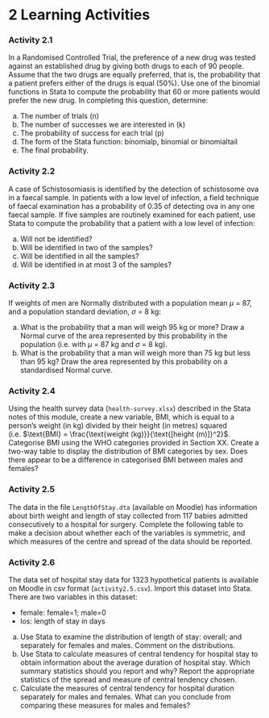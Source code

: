 # **2**    Learning Activities {-}

### Activity 2.1 {-}

In a Randomised Controlled Trial, the preference of a new drug was tested against an established drug by giving both drugs to each of 90 people. Assume that the two drugs are equally preferred, that is, the probability that a patient prefers either of the drugs is equal (50%). Use one of the binomial functions in Stata to compute the probability that 60 or more patients would prefer the new drug. In completing this question, determine:

a)	The number of trials (n)
b)	The number of successes we are interested in (k)
c)	The probability of success for each trial (p)
d)	The form of the Stata function: binomialp, binomial or binomialtail
e)	The final probability.

### Activity 2.2 {-}

A case of Schistosomiasis is identified by the detection of schistosome ova in a faecal sample. In patients with a low level of infection, a field technique of faecal examination has a probability of 0.35 of detecting ova in any one faecal sample. If five samples are routinely examined for each patient, use Stata to compute the probability that a patient with a low level of infection:

a)	Will not be identified?
b)	Will be identified in two of the samples?
c)	Will be identified in all the samples?
d)	Will be identified in at most 3 of the samples?

### Activity 2.3 {-}

If weights of men are Normally distributed with a population mean $\mu$ = 87, and a population standard deviation, $\sigma$ = 8 kg:

a)	What is the probability that a man will weigh 95 kg or more?  Draw a Normal curve of the area represented by this probability in the population (i.e. with $\mu$ = 87 kg and $\sigma$ = 8 kg).
b)	What is the probability that a man will weigh more than 75 kg but less than 95 kg?  Draw the area represented by this probability on a standardised Normal curve.

### Activity 2.4 {-}

Using the health survey data (`health-survey.xlsx`) described in the Stata notes of this module, create a new variable, BMI, which is equal to a person's weight (in kg) divided by their height (in metres) squared (i.e. $\text{BMI} = \frac{\text{weight (kg)}}{\text{[height (m)]}^2}$. Categorise BMI using the WHO categories provided in Section XX. Create a two-way table to display the distribution of BMI categories by sex. Does there appear to be a difference in categorised BMI between males and females?

### Activity 2.5 {-}

The data in the file `LengthOfStay.dta` (available on Moodle) has information about birth weight and length of stay collected from 117 babies admitted consecutively to a hospital for surgery. Complete the following table to make a decision about whether each of the variables is symmetric, and which measures of the centre and spread of the data should be reported.

### Activity 2.6 {-}
The data set of hospital stay data for 1323 hypothetical patients is available on Moodle in csv format (`activity2.5.csv`). Import this dataset into Stata. There are two variables in this dataset:

- female: female=1; male=0
- los: length of stay in days

a)	Use Stata to examine the distribution of length of stay: overall; and separately for females and males. Comment on the distributions.
b)	Use Stata to calculate measures of central tendency for hospital stay to obtain information about the average duration of hospital stay. Which summary statistics should you report and why? Report the appropriate statistics of the spread and measure of central tendency chosen.
c)	Calculate the measures of central tendency for hospital duration separately for males and females. What can you conclude from comparing these measures for males and females? 

